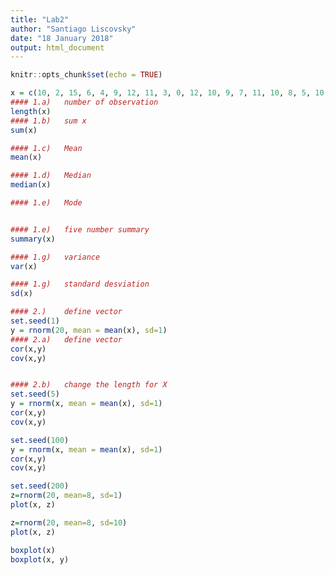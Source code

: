 ```yaml
---
title: "Lab2"
author: "Santiago Liscovsky"
date: "18 January 2018"
output: html_document
---
```


```r
knitr::opts_chunk$set(echo = TRUE)
```

```r
x = c(10, 2, 15, 6, 4, 9, 12, 11, 3, 0, 12, 10, 9, 7, 11, 10, 8, 5, 10, 6)
#### 1.a)	number of observation
length(x)
#### 1.b)	sum x
sum(x)

#### 1.c)	Mean
mean(x)

#### 1.d)	Median
median(x)

#### 1.e)	Mode


#### 1.e)	five number summary
summary(x)

#### 1.g)	variance
var(x)

#### 1.g)	standard desviation
sd(x)
```

```r

#### 2.)	define vector
set.seed(1)
y = rnorm(20, mean = mean(x), sd=1)
#### 2.a)	define vector
cor(x,y)
cov(x,y)


#### 2.b)	change the length for X
set.seed(5)
y = rnorm(x, mean = mean(x), sd=1)
cor(x,y)
cov(x,y)
```

```r
set.seed(100)
y = rnorm(x, mean = mean(x), sd=1)
cor(x,y)
cov(x,y)

set.seed(200)
z=rnorm(20, mean=8, sd=1)
plot(x, z)

z=rnorm(20, mean=8, sd=10)
plot(x, z)

boxplot(x)
boxplot(x, y)

```
